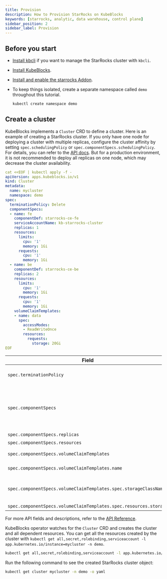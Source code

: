 ```yaml
---
title: Provision
description: How to Provision StarRocks on KubeBlocks
keywords: [starrocks, analytic, data warehouse, control plane]
sidebar_position: 2
sidebar_label: Provision
---
```



## Before you start

- [Install kbcli](./../installation/install-kbcli.md) if you want to manage the StarRocks cluster with `kbcli`.
- [Install KubeBlocks](./../installation/install-kubeblocks.md).
- [Install and enable the starrocks Addon](./../installation/install-addons.md).
- To keep things isolated, create a separate namespace called `demo` throughout this tutorial.

  ```bash
  kubectl create namespace demo
  ```

## Create a cluster

KubeBlocks implements a `Cluster` CRD to define a cluster. Here is an example of creating a StarRocks cluster. If you only have one node for deploying a cluster with multiple replicas, configure the cluster affinity by setting `spec.schedulingPolicy` or `spec.componentSpecs.schedulingPolicy`. For details, you can refer to the [API docs](../user_docs/references/api-reference/cluster#apps.kubeblocks.io/v1.SchedulingPolicy). But for a production environment, it is not recommended to deploy all replicas on one node, which may decrease the cluster availability.

```yaml
cat <<EOF | kubectl apply -f -
apiVersion: apps.kubeblocks.io/v1
kind: Cluster
metadata:
  name: mycluster
  namespace: demo
spec:
  terminationPolicy: Delete
  componentSpecs:
  - name: fe
    componentDef: starrocks-ce-fe
    serviceAccountName: kb-starrocks-cluster
    replicas: 1
    resources:
      limits:
        cpu: '1'
        memory: 1Gi
      requests:
        cpu: '1'
        memory: 1Gi
  - name: be
    componentDef: starrocks-ce-be
    replicas: 2
    resources:
      limits:
        cpu: '1'
        memory: 1Gi
      requests:
        cpu: '1'
        memory: 1Gi
    volumeClaimTemplates:
    - name: data
      spec:
        accessModes:
        - ReadWriteOnce
        resources:
          requests:
            storage: 20Gi
EOF
```

| Field                                 | Definition  |
|---------------------------------------|--------------------------------------|
| `spec.terminationPolicy`              | It is the policy of cluster termination. Valid values are `DoNotTerminate`, `Delete`, `WipeOut`. For the detailed definition, you can refer to [Termination Policy](#termination-policy). |
| `spec.componentSpecs`                 | It is the list of ClusterComponentSpec objects that define the individual Components that make up a Cluster. This field allows customized configuration of each component within a cluster. Note: `shardingSpecs` and `componentSpecs` cannot both be empty; at least one must be defined to configure a cluster. ClusterComponentSpec defines the specifications for a Component in a Cluster. |
| `spec.componentSpecs.replicas`        | It specifies the number of replicas of the component. |
| `spec.componentSpecs.resources`       | It specifies the resources required by the Component.  |
| `spec.componentSpecs.volumeClaimTemplates` | It specifies a list of PersistentVolumeClaim templates that define the storage requirements for the Component. |
| `spec.componentSpecs.volumeClaimTemplates.name` | It refers to the name of a volumeMount defined in `componentDefinition.spec.runtime.containers[*].volumeMounts`. |
| `spec.componentSpecs.volumeClaimTemplates.spec.storageClassName` | It is the name of the StorageClass required by the claim. If not specified, the StorageClass annotated with `storageclass.kubernetes.io/is-default-class=true` will be used by default. |
| `spec.componentSpecs.volumeClaimTemplates.spec.resources.storage` | You can set the storage size as needed. |

For more API fields and descriptions, refer to the [API Reference](../user_docs/references/api-reference/cluster).

KubeBlocks operator watches for the `Cluster` CRD and creates the cluster and all dependent resources. You can get all the resources created by the cluster with `kubectl get all,secret,rolebinding,serviceaccount -l app.kubernetes.io/instance=mycluster -n demo`.

```bash
kubectl get all,secret,rolebinding,serviceaccount -l app.kubernetes.io/instance=mycluster -n demo
```

Run the following command to see the created StarRocks cluster object:

```bash
kubectl get cluster mycluster -n demo -o yaml
```
